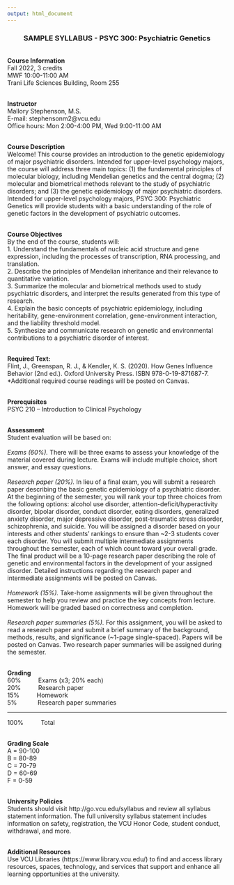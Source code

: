 ```yaml
---
output: html_document
---
```


<center>
### **SAMPLE SYLLABUS - PSYC 300: Psychiatric Genetics**\
</center>
<br/>
**Course Information** \
Fall 2022, 3 credits\
MWF 10:00-11:00 AM\
Trani Life Sciences Building, Room 255\
<br/>

**Instructor**\
Mallory Stephenson, M.S.\
E-mail: stephensonm2@vcu.edu\
Office hours: Mon 2:00-4:00 PM, Wed 9:00-11:00 AM\
<br/>

**Course Description**\
Welcome! This course provides an introduction to the genetic epidemiology of major psychiatric disorders. Intended for upper-level psychology majors, the course will address three main topics: (1) the fundamental principles of molecular biology, including Mendelian genetics and the central dogma; (2) molecular and biometrical methods relevant to the study of psychiatric disorders; and (3) the genetic epidemiology of major psychiatric disorders. Intended for upper-level psychology majors, PSYC 300: Psychiatric Genetics will provide students with a basic understanding of the role of genetic factors in the development of psychiatric outcomes.\
<br/>

**Course Objectives**\
By the end of the course, students will:\
1. Understand the fundamentals of nucleic acid structure and gene expression, including the processes of transcription, RNA processing, and translation.\
2. Describe the principles of Mendelian inheritance and their relevance to quantitative variation.\
3.	Summarize the molecular and biometrical methods used to study psychiatric disorders, and interpret the results generated from this type of research.\
4.	Explain the basic concepts of psychiatric epidemiology, including heritability, gene-environment correlation, gene-environment interaction, and the liability threshold model.\
5.	Synthesize and communicate research on genetic and environmental contributions to a psychiatric disorder of interest.\
<br/>

**Required Text:**\
Flint, J., Greenspan, R. J., & Kendler, K. S. (2020). How Genes Influence Behavior (2nd ed.). Oxford University Press. ISBN 978-0-19-871687-7.\
*Additional required course readings will be posted on Canvas.\
<br/>

**Prerequisites**\
PSYC 210 – Introduction to Clinical Psychology\
<br/>

**Assessment**\
Student evaluation will be based on:\
<br/>
*Exams (60%).* There will be three exams to assess your knowledge of the material covered during lecture. Exams will include multiple choice, short answer, and essay questions.\
<br/>
*Research paper (20%).* In lieu of a final exam, you will submit a research paper describing the basic genetic epidemiology of a psychiatric disorder. At the beginning of the semester, you will rank your top three choices from the following options: alcohol use disorder, attention-deficit/hyperactivity disorder, bipolar disorder, conduct disorder, eating disorders, generalized anxiety disorder, major depressive disorder, post-traumatic stress disorder, schizophrenia, and suicide. You will be assigned a disorder based on your interests and other students’ rankings to ensure than ~2-3 students cover each disorder. You will submit multiple intermediate assignments throughout the semester, each of which count toward your overall grade. The final product will be a 10-page research paper describing the role of genetic and environmental factors in the development of your assigned disorder. Detailed instructions regarding the research paper and intermediate assignments will be posted on Canvas.\
<br/>
*Homework (15%).* Take-home assignments will be given throughout the semester to help you review and practice the key concepts from lecture. Homework will be graded based on correctness and completion.\
<br/>
*Research paper summaries (5%).* For this assignment, you will be asked to read a research paper and submit a brief summary of the background, methods, results, and significance (~1-page single-spaced). Papers will be posted on Canvas. Two research paper summaries will be assigned during the semester.\
<br/>

**Grading**\
60%	&emsp; &emsp; Exams (x3; 20% each)\
20%	&emsp; &emsp; Research paper\
15%	&emsp; &emsp; Homework\
5%	&emsp; &emsp; &nbsp; Research paper summaries\
<hr/>
100% &emsp; &emsp; Total\
<br/>

**Grading Scale**\
A	= 90-100\
B = 80-89\
C = 70-79\
D = 60-69\
F = 0-59\
<br/>

**University Policies**\
Students should visit http://go.vcu.edu/syllabus and review all syllabus statement information. The full university syllabus statement includes information on safety, registration, the VCU Honor Code, student conduct, withdrawal, and more.\
<br/>

**Additional Resources**\
Use VCU Libraries (https://www.library.vcu.edu/) to find and access library resources, spaces, technology, and services that support and enhance all learning opportunities at the university. 
